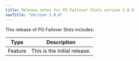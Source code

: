 ```yaml
---
title: Release notes for PG Failover Slots version 1.0.0
navTitle: "Version 1.0.0"
---
```


This release of PG Failover Slots includes:

|  Type   |                                Description                                 |
| ------- | -------------------------------------------------------------------------- |
| Feature | This is the initial release.                                               |
